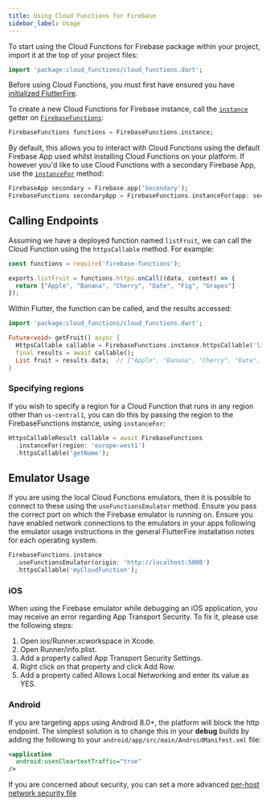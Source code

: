 ```yaml
---
title: Using Cloud Functions for Firebase
sidebar_label: Usage
---
```


To start using the Cloud Functions for Firebase package within your project, import it at the top of your project files:

```dart
import 'package:cloud_functions/cloud_functions.dart';
```

Before using Cloud Functions, you must first have ensured you have [initialized FlutterFire](overview#initializing-flutterfire).

To create a new Cloud Functions for Firebase instance, call the [`instance`](!cloud_functions.FirebaseFunctions.instance) getter on [`FirebaseFunctions`](!cloud_functions.FirebaseFunctions):

```dart
FirebaseFunctions functions = FirebaseFunctions.instance;
```

By default, this allows you to interact with Cloud Functions using the default Firebase App used whilst installing Cloud Functions on your
platform. If however you'd like to use Cloud Functions with a secondary Firebase App, use the [`instanceFor`](!cloud_functions.FirebaseFunctions.instanceFor) method:

```dart
FirebaseApp secondary = Firebase.app('Secondary');
FirebaseFunctions secondaryApp = FirebaseFunctions.instanceFor(app: secondary);
```

## Calling Endpoints

Assuming we have a deployed function named `listFruit`, we can call the Cloud Function using the `httpsCallable` method.
For example:

```javascript title="Deployed Function"
const functions = require('firebase-functions');

exports.listFruit = functions.https.onCall((data, context) => {
  return ["Apple", "Banana", "Cherry", "Date", "Fig", "Grapes"]
});
```

Within Flutter, the function can be called, and the results accessed:

```dart
import 'package:cloud_functions/cloud_functions.dart';

Future<void> getFruit() async {
  HttpsCallable callable = FirebaseFunctions.instance.httpsCallable('listFruit');
  final results = await callable();
  List fruit = results.data;  // ["Apple", "Banana", "Cherry", "Date", "Fig", "Grapes"]
}
```

### Specifying regions

If you wish to specify a region for a Cloud Function that runs in any region other than `us-central1`, you can do this
by passing the region to the FirebaseFunctions instance, using `instanceFor`:

```dart highlight={2}
HttpsCallableResult callable = await FirebaseFunctions
  .instanceFor(region: 'europe-west1')
  .httpsCallable('getName');
```

## Emulator Usage

If you are using the local Cloud Functions emulators, then it is possible to connect to these using the `useFunctionsEmulator` method.
Ensure you pass the correct port on which the Firebase emulator is running on.
Ensure you have enabled network connections to the emulators in your apps following the emulator usage instructions in the general FlutterFire installation notes for each operating system.

```dart
FirebaseFunctions.instance
  .useFunctionsEmulator(origin: 'http://localhost:5000')
  .httpsCallable('myCloudFunction');
```


### iOS

When using the Firebase emulator while debugging an iOS application, you may receive an error regarding App Transport Security. To fix it, please use the following steps:

1. Open ios/Runner.xcworkspace in Xcode.
2. Open Runner/info.plist.
3. Add a property called App Transport Security Settings.
4. Right click on that property and click Add Row.
5. Add a property called Allows Local Networking and enter its value as YES.

### Android

If you are targeting apps using Android 8.0+, the platform will block the http endpoint.  The simplest solution is to change
this in your **debug** builds by adding the following to your `android/app/src/main/AndroidManifest.xml` file:

```xml
<application
  android:usesCleartextTraffic="true"
/>
```


If you are concerned about security, you can set a more advanced [per-host network security file](https://developer.android.com/training/articles/security-config)
